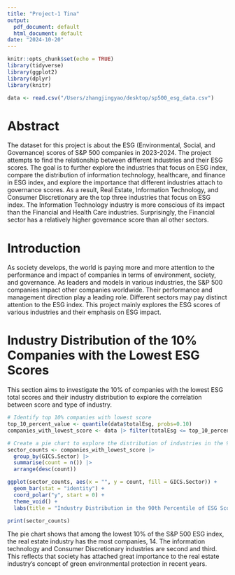 ```yaml
---
title: "Project-1 Tina"
output:
  pdf_document: default
  html_document: default
date: "2024-10-20"
---
```


```r
knitr::opts_chunk$set(echo = TRUE)
library(tidyverse)
library(ggplot2)
library(dplyr)
library(knitr)

data <- read.csv("/Users/zhangjingyao/desktop/sp500_esg_data.csv")
```

# Abstract 
The dataset for this project is about the ESG (Environmental, Social, and Governance) scores of S&P 500 companies in 2023-2024. The project attempts to find the relationship between different industries and their ESG scores. The goal is to further explore the industries that focus on ESG index, compare the distribution of information technology, healthcare, and finance in ESG index, and explore the importance that different industries attach to governance scores. As a result, Real Estate, Information Technology, and Consumer Discretionary are the top three industries that focus on ESG index. The Information Technology industry is more conscious of its impact than the Financial and Health Care industries. Surprisingly, the Financial sector has a relatively higher governance score than all other sectors. 

# Introduction
As society develops, the world is paying more and more attention to the performance and impact of companies in terms of environment, society, and governance. As leaders and models in various industries, the S&P 500 companies impact other companies worldwide. Their performance and management direction play a leading role. Different sectors may pay distinct attention to the ESG index. This project mainly explores the ESG scores of various industries and their emphasis on ESG impact.

# Industry Distribution of the 10% Companies with the Lowest ESG Scores
This section aims to investigate the 10% of companies with the lowest ESG total scores and their industry distribution to explore the correlation between score and type of industry. 

```r
# Identify top 10% companies with lowest score
top_10_percent_value <- quantile(data$totalEsg, probs=0.10)
companies_with_lowest_score <- data |> filter(totalEsg <= top_10_percent_value)

# Create a pie chart to explore the distribution of industries in the 90th percentile
sector_counts <- companies_with_lowest_score |>
  group_by(GICS.Sector) |>
  summarise(count = n()) |>
  arrange(desc(count))

ggplot(sector_counts, aes(x = "", y = count, fill = GICS.Sector)) +
  geom_bar(stat = "identity") +
  coord_polar("y", start = 0) +
  theme_void() +
  labs(title = "Industry Distribution in the 90th Percentile of ESG Scores")

print(sector_counts)
```
The pie chart shows that among the lowest 10% of the S&P 500 ESG index, the real estate industry has the most companies, 14. The information technology and Consumer Discretionary industries are second and third. This reflects that society has attached great importance to the real estate industry's concept of green environmental protection in recent years. 





